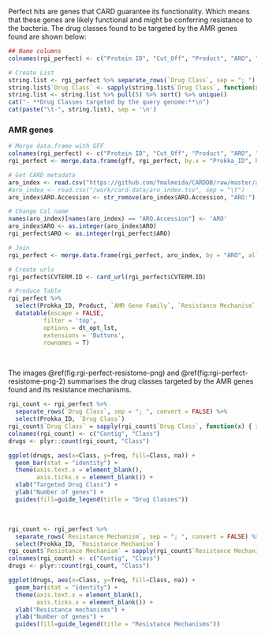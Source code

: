 
Perfect hits are genes that CARD guarantee its functionality. Which means that these genes are likely functional and might be conferring resistance to the bacteria. The drug classes found to be targeted by the AMR genes found are shown below:

```r
## Name columns
colnames(rgi_perfect) <- c("Protein ID", "Cut_Off", "Product", "ARO", "Drug Class", "Resistance Mechanism", "AMR Gene Family")

# Create List
string.list <- rgi_perfect %>% separate_rows(`Drug Class`, sep = "; ")
string.list$`Drug Class` <- sapply(string.list$`Drug Class`, function(x) { ifelse(as.character(x) == "", "No specific target", x)})
string.list <- string.list %>% pull(5) %>% sort() %>% unique()
cat("- **Drug Classes targeted by the query genome:**\n")
cat(paste("\t-", string.list), sep = '\n')
```

### AMR genes

```r
# Merge data.frame with GFF
colnames(rgi_perfect) <- c("Protein ID", "Cut_Off", "Product", "ARO", "Drug Class", "Resistance Mechanism", "AMR Gene Family")
rgi_perfect <- merge.data.frame(gff, rgi_perfect, by.x = "Prokka_ID", by.y = "Protein ID", all.y = TRUE, all.x = FALSE)

# Get CARD metadata
aro_index <- read.csv("https://github.com/fmalmeida/CARDDB/raw/master/aro_index.tsv", sep = "\t")
#aro_index <- read.csv("/work/card-data/aro_index.tsv", sep = "\t")
aro_index$ARO.Accession <- str_remove(aro_index$ARO.Accession, "ARO:")

# Change Col name
names(aro_index)[names(aro_index) == "ARO.Accession"] <- 'ARO'
aro_index$ARO <- as.integer(aro_index$ARO)
rgi_perfect$ARO <- as.integer(rgi_perfect$ARO)

# Join
rgi_perfect <- merge.data.frame(rgi_perfect, aro_index, by = "ARO", all.x = TRUE)

# Create urls
rgi_perfect$CVTERM.ID <- card_url(rgi_perfect$CVTERM.ID)

# Produce Table
rgi_perfect %>%
  select(Prokka_ID, Product, `AMR Gene Family`, `Resistance Mechanism`, `Drug Class`, CVTERM.ID, `Query Protein Coordinates`) %>%
  datatable(escape = FALSE,
          filter = 'top',
          options = dt_opt_lst,
          extensions = 'Buttons',
          rownames = T)
```

<br>

The images \@ref(fig:rgi-perfect-resistome-png) and \@ref(fig:rgi-perfect-resistome-png-2) summarises the drug classes targeted by the AMR genes found and its resistance mechanisms.

```r
rgi_count <- rgi_perfect %>%
  separate_rows(`Drug Class`, sep = "; ", convert = FALSE) %>%
  select(Prokka_ID, `Drug Class`)
rgi_count$`Drug Class` = sapply(rgi_count$`Drug Class`, function(x) { ifelse(as.character(x) == "", "No specific target", x)})
colnames(rgi_count) <- c("Contig", "Class")
drugs <- plyr::count(rgi_count, "Class")

ggplot(drugs, aes(x=Class, y=freq, fill=Class, na)) +
  geom_bar(stat = "identity") +
  theme(axis.text.x = element_blank(),
        axis.ticks.x = element_blank()) +
  xlab("Targeted Drug Class") +
  ylab("Number of genes") +
  guides(fill=guide_legend(title = "Drug Classes"))
```

<br>
```r
rgi_count <- rgi_perfect %>%
  separate_rows(`Resistance Mechanism`, sep = "; ", convert = FALSE) %>%
  select(Prokka_ID, `Resistance Mechanism`)
rgi_count$`Resistance Mechanism` = sapply(rgi_count$`Resistance Mechanism`, function(x) { ifelse(as.character(x) == "", "No specific mechanism", x)})
colnames(rgi_count) <- c("Contig", "Class")
drugs <- plyr::count(rgi_count, "Class")

ggplot(drugs, aes(x=Class, y=freq, fill=Class, na)) +
  geom_bar(stat = "identity") +
  theme(axis.text.x = element_blank(),
        axis.ticks.x = element_blank()) +
  xlab("Resistance mechanisms") +
  ylab("Number of genes") +
  guides(fill=guide_legend(title = "Resistance Mechanisms"))
```
